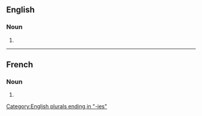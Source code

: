 ==English==

===Noun===
{{head|en|noun form}}

# {{plural of|en|autobiography}}

[[Category:English plurals ending in "-ies"]]

----

==French==

===Noun===
{{head|fr|noun plural form|g=f}}

# {{plural of|fr|autobiographie}}